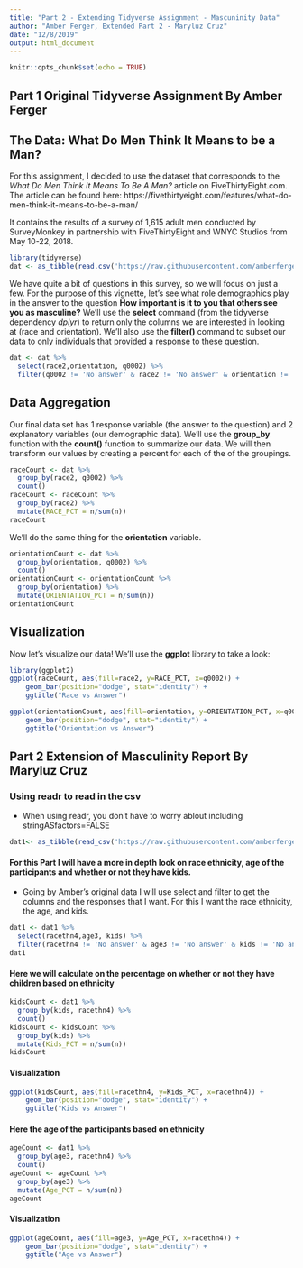 ---
title: "Part 2 - Extending Tidyverse Assignment - Mascuninity Data"
author: "Amber Ferger, Extended Part 2 - Maryluz Cruz"
date: "12/8/2019"
output: html_document
---


```{r setup, include=FALSE}
knitr::opts_chunk$set(echo = TRUE)
```

## Part 1 Original Tidyverse Assignment By Amber Ferger


## The Data: What Do Men Think It Means to be a Man?
For this assignment, I decided to use the dataset that corresponds to the *What Do Men Think It Means To Be A Man?* article on FiveThirtyEight.com. The article can be found here: https://fivethirtyeight.com/features/what-do-men-think-it-means-to-be-a-man/

It contains the results of a survey of 1,615 adult men conducted by SurveyMonkey in partnership with FiveThirtyEight and WNYC Studios from May 10-22, 2018. 

``` {r, warning = FALSE, message = FALSE}
library(tidyverse)
dat <- as_tibble(read.csv('https://raw.githubusercontent.com/amberferger/DATA607_Masculinity/master/raw-responses.csv'))
```


We have quite a bit of questions in this survey, so we will focus on just a few. For the purpose of this vignette, let's see what role demographics play in the answer to the question **How important is it to you that others see you as masculine?** We'll use the **select** command (from the tidyverse dependency *dplyr*) to return only the columns we are interested in looking at (race and orientation). We'll also use the **filter()** command to subset our data to only individuals that provided a response to these question. 


``` {r}
dat <- dat %>% 
  select(race2,orientation, q0002) %>%
  filter(q0002 != 'No answer' & race2 != 'No answer' & orientation != 'No answer')
```


## Data Aggregation

Our final data set has 1 response variable (the answer to the question) and 2 explanatory variables (our demographic data). We'll use the **group_by** function with the **count()** function to summarize our data. We will then transform our values by creating a percent for each of the of the groupings.
``` {r}
raceCount <- dat %>% 
  group_by(race2, q0002) %>%
  count()
raceCount <- raceCount %>% 
  group_by(race2) %>%
  mutate(RACE_PCT = n/sum(n))
raceCount
```

We'll do the same thing for the **orientation** variable. 

``` {r}
orientationCount <- dat %>% 
  group_by(orientation, q0002) %>%
  count()
orientationCount <- orientationCount %>% 
  group_by(orientation) %>%
  mutate(ORIENTATION_PCT = n/sum(n))
orientationCount
```


## Visualization 

Now let's visualize our data! We'll use the **ggplot** library to take a look: 

``` {r}
library(ggplot2)
ggplot(raceCount, aes(fill=race2, y=RACE_PCT, x=q0002)) + 
    geom_bar(position="dodge", stat="identity") +
    ggtitle("Race vs Answer")
```


``` {r}
ggplot(orientationCount, aes(fill=orientation, y=ORIENTATION_PCT, x=q0002)) + 
    geom_bar(position="dodge", stat="identity") +
    ggtitle("Orientation vs Answer")
```



## Part 2 Extension of Masculinity Report By Maryluz Cruz 



### Using readr to read in the csv
- When using readr, you don't have to worry ablout including stringASfactors=FALSE 
```{r}
dat1<- as_tibble(read_csv('https://raw.githubusercontent.com/amberferger/DATA607_Masculinity/master/raw-responses.csv'))
```

#### For this Part I will have a more in depth look on race ethnicity, age of the participants and whether or not they have kids. 

- Going by Amber's original data I will use select and filter to get the columns and the responses that I want. For this I want the race ethnicity, the age, and kids. 
```{r}
dat1 <- dat1 %>% 
  select(racethn4,age3, kids) %>%
  filter(racethn4 != 'No answer' & age3 != 'No answer' & kids != 'No answer')
dat1
```

#### Here we will calculate on the percentage on whether or not they have children based on ethnicity 

``` {r}
kidsCount <- dat1 %>% 
  group_by(kids, racethn4) %>%
  count()
kidsCount <- kidsCount %>% 
  group_by(kids) %>%
  mutate(Kids_PCT = n/sum(n))
kidsCount
```

#### Visualization

``` {r}
ggplot(kidsCount, aes(fill=racethn4, y=Kids_PCT, x=racethn4)) + 
    geom_bar(position="dodge", stat="identity") +
    ggtitle("Kids vs Answer")
```

#### Here the age of the participants based on ethnicity 

```{r}

ageCount <- dat1 %>% 
  group_by(age3, racethn4) %>%
  count()
ageCount <- ageCount %>% 
  group_by(age3) %>%
  mutate(Age_PCT = n/sum(n))
ageCount
```

#### Visualization

``` {r}
ggplot(ageCount, aes(fill=age3, y=Age_PCT, x=racethn4)) + 
    geom_bar(position="dodge", stat="identity") +
    ggtitle("Age vs Answer")
```
